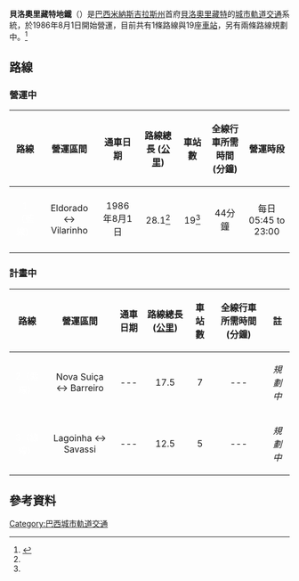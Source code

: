 {{expand|time=2015-06-13T12:38:38+00:00}}
{{noteTA
|T=zh-hans:贝洛奥里藏特地铁;zh-tw:美景市地鐵;zh-hk:比路賀利桑特地鐵;
|1=zh-hans:贝洛奥里藏特;zh-tw:美景市;zh-hk:比路賀利桑特;
}}

{{Infobox Public transit
|name             = 貝洛奧里藏特地鐵<br>Belo Horizonte Metro
|image            = 
|imagesize        = 
|image2           = Belo Horizonte metro train.JPG
|imagesize2       = 250px
|caption2         = 
|native_name      = ''Metrô de Belo Horizonte''
|locale           = {{BRA}}[[米納斯吉拉斯州|米納斯吉拉斯州]][[貝洛奧里藏特|貝洛奧里藏特]]
|transit_type     = [[地下鐵|地下鐵]]
|lines            = 1<ref name="map">{{cite web |url=http://www.metrobh.gov.br/cbtu/final/operacao/linhas/linhas.htm |title=Operação - Linha em operação |publisher=CBTU - METRÔ BH |language=pt |trans_title=Operations - Line in operation |accessdate=2013-09-16 |deadurl=yes |archiveurl=https://web.archive.org/web/20131017063320/http://www.metrobh.gov.br/cbtu/final/operacao/linhas/linhas.htm |archivedate=2013-10-17 |df= }}</ref>
|stations         = 19<ref name="map" />
|ridership        = 
|annual_ridership = 57,420,000<ref name="riders">{{cite web |url=http://www.metrobh.gov.br/cbtu/final/noticias/2013/20130108_numeropassageiros.html |title=Notícias - CBTU contabiliza elevação do número de passageiros em 2012 |publisher=CBTU - METRÔ BH |language=pt |trans_title=News - Entering 2012 CBTU sees rise in the number of passengers |accessdate=2013-09-16 |archive-url=https://web.archive.org/web/20140810060959/http://www.metrobh.gov.br/cbtu/final/noticias/2013/20130108_numeropassageiros.html |archive-date=2014-08-10 |dead-url=yes }}</ref>
|website          = [https://web.archive.org/web/20130811082720/http://www.cbtu.gov.br/operadoras/sites/menuprincbh.htm Trens Urbanos<br />de Belo Horizonte]
|began_operation  = {{Start date and age|1986|08|01|df=yes}}
|operator         = CBTU
|vehicles         = 25
|system_length    = {{convert|28.1|km|mi|abbr=on}}<ref name="data">{{cite web |url=http://www.metrobh.gov.br/cbtu/final/operacao/caracter/caracter.htm |title=Operação - Dados operacionais |publisher=CBTU - METRÔ BH |language=pt |trans_title=Operations - Operational data |accessdate=2013-09-16 |archive-date=2012-08-21 |archive-url=https://web.archive.org/web/20120821210610/http://www.metrobh.gov.br/cbtu/final/operacao/caracter/caracter.htm |dead-url=yes }}</ref>
|track_gauge      = {{gauge|1600mm|lk=on}}
|el               = 3000 [[伏特|V]] [[直流電|DC]] [[架空電纜|架空電纜]]供電
|average_speed    = {{convert|40|km/h|mph|abbr=on}}
|top_speed        = {{convert|80|km/h|mph|abbr=on}}<ref name="data" />
|minimum_radius_of_curvature =
|map              =
|map_name         =  
|map_state        = <!-- show or collapsed -->
}}

'''貝洛奧里藏特地鐵'''（{{lang-pt|Metrô de Belo Horizonte}}）是[[巴西|巴西]][[米納斯吉拉斯州|米納斯吉拉斯州]]首府[[貝洛奧里藏特|貝洛奧里藏特]]的[[城市軌道交通|城市軌道交通]]系統，於1986年8月1日開始營運，目前共有1條路線與19座[[鐵路車站|車站]]，另有兩條路線規劃中。<ref name="history">{{cite web |url=http://www.metrobh.gov.br/cbtu/final/empresa/historias/historias.htm |title=Empresa - História |publisher=CBTU - METRÔ BH |language=pt |trans_title=Company - History |accessdate=2013-09-16 |deadurl=yes |archiveurl=https://web.archive.org/web/20131021153411/http://www.metrobh.gov.br/cbtu/final/empresa/historias/historias.htm |archivedate=2013-10-21 |df= }}</ref>

==路線==
===營運中===
{| class="wikitable"
! Align = "center" | 路線
! Align = "center" | 營運區間
! Align = "center" | 通車日期
! Align = "center" | 路線總長 ([[公里|公里]])
! Align = "center" | 車站數
! Align = "center" | 全線行車所需時間(分鐘)
! Align = "center" | 營運時段
|-
|-
|bgcolor="#000080" align="center" style="color:white"|1（藍線）
|align="center"|Eldorado ↔ Vilarinho
|align="center"|1986年8月1日
|align="center"|28.1<ref name="data" />
|align="center"|19<ref name="map" />
|align="center"|44分鐘
|align="center"|每日05:45 to 23:00
|-
|}

===計畫中===
{| class="wikitable"
! Align = "center" | 路線
! Align = "center" | 營運區間
! Align = "center" | 通車日期
! Align = "center" | 路線總長 ([[公里|公里]])
! Align = "center" | 車站數
! Align = "center" | 全線行車所需時間(分鐘)
! Align = "center" | 註
|-
|bgcolor="#C675EC" align="center" style="color:white"|2（紫線）
|align="center"|Nova Suiça ↔ Barreiro
|align="center"|---
|align="center"|17.5
|align="center"|7
|align="center"|---
|align="center"|''規劃中''
|-
|bgcolor="#00A166" align="center" style="color:white"|3（綠線）
|align="center"|Lagoinha ↔ Savassi
|align="center"|---
|align="center"|12.5
|align="center"|5
|align="center"|---
|align="center"|''規劃中''
|}

==參考資料==
{{Commons category|Belo Horizonte Metro}}
{{reflist}}

{{巴西城市軌道交通}}
{{南美洲城市軌道交通系统}}

[[Category:巴西城市軌道交通|Category:巴西城市軌道交通]]